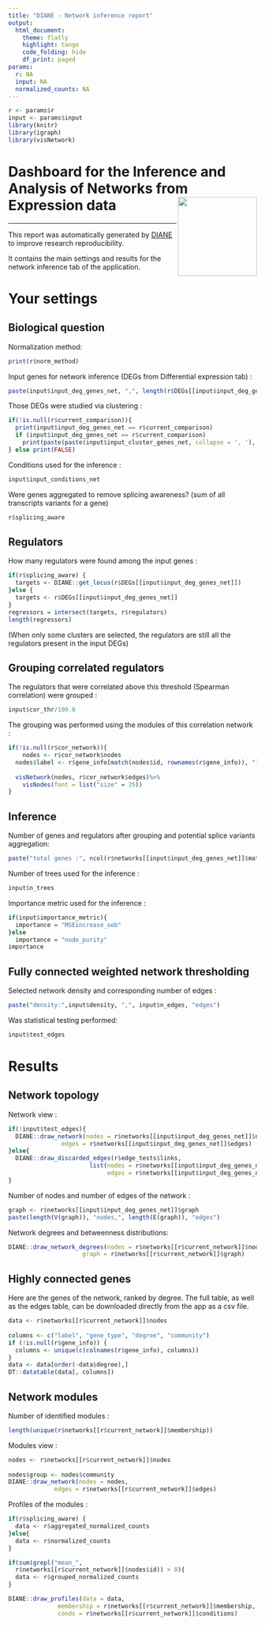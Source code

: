 ---
title: "DIANE - Network inference report"
output: 
  html_document:
    theme: flatly
    highlight: tango
    code_folding: hide
    df_print: paged
params:
  r: NA
  input: NA
  normalized_counts: NA
---

```{r, include=FALSE}
r <- params$r
input <- params$input
library(knitr)
library(igraph)
library(visNetwork)
```

# Dashboard for the Inference and Analysis of Networks from Expression data <img src="favicon.ico" align="right" width="160"/>

------------------------------------------------------------------------

This report was automatically generated by [DIANE](https://oceanecsn.github.io/DIANE) to improve research reproducibility.

It contains the main settings and results for the network inference tab of the application.

# Your settings

## Biological question

Normalization method:

```{r}
print(r$norm_method)
```

Input genes for network inference (DEGs from Differential expression tab) :

```{r}
paste(input$input_deg_genes_net, ",", length(r$DEGs[[input$input_deg_genes_net]]) ,"genes")
```

Those DEGs were studied via clustering :

```{r}
if(!is.null(r$current_comparison)){
  print(input$input_deg_genes_net == r$current_comparison)
  if (input$input_deg_genes_net == r$current_comparison)
    print(paste(paste(input$input_cluster_genes_net, collapse = ', '), " were the clusters chosen for     inference"))
} else print(FALSE)
```

Conditions used for the inference :

```{r}
input$input_conditions_net
```

Were genes aggregated to remove splicing awareness? (sum of all transcripts variants for a gene)

```{r}
r$splicing_aware
```

## Regulators

How many regulators were found among the input genes :

```{r}
if(r$splicing_aware) {
  targets <- DIANE::get_locus(r$DEGs[[input$input_deg_genes_net]])
}else {
  targets <- r$DEGs[[input$input_deg_genes_net]]
}
regressors = intersect(targets, r$regulators)
length(regressors)
```

(When only some clusters are selected, the regulators are still all the regulators present in the input DEGs)

## Grouping correlated regulators

The regulators that were correlated above this threshold (Spearman correlation) were grouped :

```{r}
input$cor_thr/100.0
```

The grouping was performed using the modules of this correlation network :

```{r, fig.width=10, fig.height=5}
if(!is.null(r$cor_network)){
    nodes <- r$cor_network$nodes
  nodes$label <- r$gene_info[match(nodes$id, rownames(r$gene_info)), "label"]
  
  visNetwork(nodes, r$cor_network$edges)%>% 
    visNodes(font = list("size" = 35))
}
```

## Inference

Number of genes and regulators after grouping and potential splice variants aggregation:

```{r}
paste("total genes :", ncol(r$networks[[input$input_deg_genes_net]]$mat), "regulators :", nrow(r$networks[[input$input_deg_genes_net]]$mat))
```

Number of trees used for the inference :

```{r}
input$n_trees
```

Importance metric used for the inference :

```{r}
if(input$importance_metric){
  importance = "MSEincrease_oob"
}else
  importance = "node_purity"
importance
```

## Fully connected weighted network thresholding

Selected network density and corresponding number of edges :

```{r}
paste("density:",input$density, ",", input$n_edges, "edges")
```

Was statistical testing performed:

```{r}
input$test_edges
```

# Results

## Network topology

Network view :

```{r, fig.width=10, fig.height=10}
if(!input$test_edges){
  DIANE::draw_network(nodes = r$networks[[input$input_deg_genes_net]]$nodes,
               edges = r$networks[[input$input_deg_genes_net]]$edges)
}else{
  DIANE::draw_discarded_edges(r$edge_tests$links, 
                       list(nodes = r$networks[[input$input_deg_genes_net]]$nodes,
                            edges = r$networks[[input$input_deg_genes_net]]$edges))
}
```

Number of nodes and number of edges of the network :

```{r}
graph <- r$networks[[input$input_deg_genes_net]]$graph
paste(length(V(graph)), "nodes,", length(E(graph)), "edges")
```

Network degrees and betweenness distributions:

```{r}
DIANE::draw_network_degrees(nodes = r$networks[[r$current_network]]$nodes,
                     graph = r$networks[[r$current_network]]$graph)
```

## Highly connected genes

Here are the genes of the network, ranked by degree. The full table, as well as the edges table, can be downloaded directly from the app as a csv file.

```{r}
data <- r$networks[[r$current_network]]$nodes
    
columns <- c("label", "gene_type", "degree", "community")
if (!is.null(r$gene_info)) {
  columns <- unique(c(colnames(r$gene_info), columns))
}
data <- data[order(-data$degree),]
DT::datatable(data[, columns])
```

## Network modules

Number of identified modules :

```{r}
length(unique(r$networks[[r$current_network]]$membership))
```

Modules view :

```{r}
nodes <- r$networks[[r$current_network]]$nodes
    
nodes$group <- nodes$community
DIANE::draw_network(nodes = nodes,
             edges = r$networks[[r$current_network]]$edges)
```

Profiles of the modules :

```{r, fig.width=10, fig.height=10}
if(r$splicing_aware) {
  data <- r$aggregated_normalized_counts
}else{
  data <- r$normalized_counts
}

if(sum(grepl("mean_", 
  r$networks[[r$current_network]]$nodes$id)) > 0){
  data <- r$grouped_normalized_counts
}

DIANE::draw_profiles(data = data,
              membership = r$networks[[r$current_network]]$membership,
              conds = r$networks[[r$current_network]]$conditions)
```
